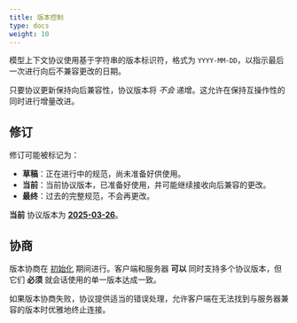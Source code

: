 ```yaml
---
title: 版本控制
type: docs
weight: 10
---
```


模型上下文协议使用基于字符串的版本标识符，格式为 `YYYY-MM-DD`，以指示最后一次进行向后不兼容更改的日期。

<Info>只要协议更新保持向后兼容性，协议版本将 _不会_ 递增。这允许在保持互操作性的同时进行增量改进。</Info>

## 修订

修订可能被标记为：

- **草稿**：正在进行中的规范，尚未准备好供使用。
- **当前**：当前协议版本，已准备好使用，并可能继续接收向后兼容的更改。
- **最终**：过去的完整规范，不会再更改。

**当前** 协议版本为 [**2025-03-26**](/specification/2025-03-26/)。

## 协商

版本协商在 [初始化](/specification/2025-03-26/basic/lifecycle#initialization) 期间进行。客户端和服务器 **可以** 同时支持多个协议版本，但它们 **必须** 就会话使用的单一版本达成一致。

如果版本协商失败，协议提供适当的错误处理，允许客户端在无法找到与服务器兼容的版本时优雅地终止连接。
